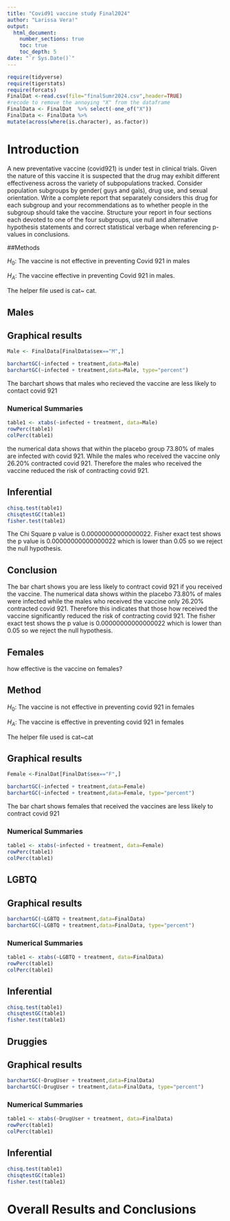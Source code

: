 ```yaml
---
title: "Covid91 vaccine study Final2024"
author: "Larissa Vera!"
output: 
  html_document:
    number_sections: true
    toc: true
    toc_depth: 5
date: "`r Sys.Date()`" 
---
```


```r
require(tidyverse)
require(tigerstats)
require(forcats)
FinalDat <-read.csv(file="finalSumr2024.csv",header=TRUE)
#recode to remove the annoying "X" from the dataframe
FinalData <- FinalDat  %>% select(-one_of("X"))
FinalData <- FinalData %>%
mutate(across(where(is.character), as.factor))
```

# Introduction

A new  preventative vaccine (covid921) is under test in clinical trials. Given the nature of this vaccine it is suspected that the drug may exhibit different effectiveness across the variety of subpopulations tracked. Consider population subgroups by gender( guys and gals), drug use, and sexual orientation. Write a complete report that separately considers this drug for each subgroup and your recommendations as to whether people in the subgroup should take the vaccine. Structure your report in four sections each devoted to one of the four subgroups, use null and alternative hypothesis statements and correct statistical verbage when referencing p-values in conclusions.

##Methods

$H_0$: The vaccine is not effective in preventing Covid 921 in males

$H_A$: The vaccine effective in preventing Covid 921 in males.

The helper file used is cat~ cat.

## Males

## Graphical results

```r
Male <- FinalData[FinalData$sex=="M",]
```

```r
barchartGC(~infected + treatment,data=Male)
barchartGC(~infected + treatment,data=Male, type="percent")

```

The barchart shows that males who recieved the vaccine are less likely to contact covid 921

### Numerical Summaries  

```r
table1 <- xtabs(~infected + treatment, data=Male)
rowPerc(table1)
colPerc(table1)
```

the numerical data shows that within the placebo group 73.80% of males are infected with covid 921. While the males who received the vaccine only 26.20% contracted covid 921. Therefore the males who received the vaccine reduced the risk of contracting covid 921.

## Inferential  

```r
chisq.test(table1)
chisqtestGC(table1)
fisher.test(table1)
```

The Chi Square p value is 0.00000000000000022. Fisher exact test shows the p value is 0.00000000000000022 which is lower than 0.05 so we reject the null hypothesis.

## Conclusion

The bar chart shows you are less likely to contract covid 921 if you received the vaccine. The numerical data shows within the placebo 73.80% of males were infected while the males who received the vaccine only 26.20% contracted covid 921. Therefore this indicates that those how received the vaccine significantly reduced the risk of contracting covid 921. The fisher exact test shows the p value is 0.00000000000000022 which is lower than 0.05 so we reject the null hypothesis.

## Females

how effective is the vaccine on females?

## Method

$H_0$: The vaccine is not effective in preventing covid 921 in females

$H_A$: The vaccine is effective in preventing covid 921 in females

The helper file used is cat~cat

## Graphical results

```r
Female <-FinalDat[FinalDat$sex=="F",]
```


```r
barchartGC(~infected + treatment,data=Female)
barchartGC(~infected + treatment,data=Female, type="percent")

```

The bar chart shows females that received the vaccines are less likely to contract covid 921

### Numerical Summaries  

```r
table1 <- xtabs(~infected + treatment, data=Female)
rowPerc(table1)
colPerc(table1)
```



## LGBTQ

## Graphical results

```r
barchartGC(~LGBTQ + treatment,data=FinalData)
barchartGC(~LGBTQ + treatment,data=FinalData, type="percent")

```



### Numerical Summaries  

```r
table1 <- xtabs(~LGBTQ + treatment, data=FinalData)
rowPerc(table1)
colPerc(table1)
```



## Inferential  

```r
chisq.test(table1)
chisqtestGC(table1)
fisher.test(table1)
```

## Druggies

## Graphical results
```r
barchartGC(~DrugUser + treatment,data=FinalData)
barchartGC(~DrugUser + treatment,data=FinalData, type="percent")

```

### Numerical Summaries  

```r
table1 <- xtabs(~DrugUser + treatment, data=FinalData)
rowPerc(table1)
colPerc(table1)
```


## Inferential
```r
chisq.test(table1)
chisqtestGC(table1)
fisher.test(table1)
```

# Overall Results and Conclusions

